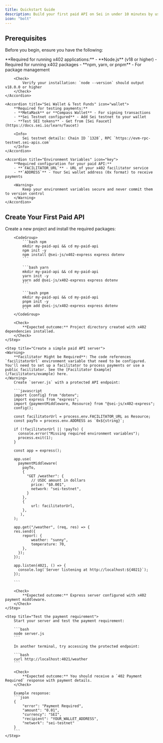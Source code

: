 ```yaml
---
title: Quickstart Guide
description: Build your first paid API on Sei in under 10 minutes by using @sei-js/x402
icon: "bolt"
---
```


## Prerequisites

Before you begin, ensure you have the following:

<AccordionGroup>
    <Accordion title="Node.js & Package Management" icon="square-terminal">
        **Required for running x402 applications:**
        - **Node.js** (v18 or higher) - Required for running x402 packages
        - **npm, yarn, or pnpm** - For package management

        <Check>
            Verify your installation: `node --version` should output v18.0.0 or higher
        </Check>
    </Accordion>

    <Accordion title="Sei Wallet & Test Funds" icon="wallet">
        **Required for testing payments:**
        - **MetaMask** or **Compass Wallet** - For signing transactions
        - **Sei Testnet configured** - Add Sei testnet to your wallet
        - **Test SEI tokens** - Get from [Sei Faucet](https://docs.sei.io/learn/faucet)

        <Info>
            Sei testnet details: Chain ID `1328`, RPC `https://evm-rpc-testnet.sei-apis.com`
        </Info>
    </Accordion>

    <Accordion title="Environment Variables" icon="key">
        **Required configuration for your paid API:**
        - **`FACILITATOR_URL`** - URL of your x402 facilitator service
        - **`ADDRESS`** - Your Sei wallet address (0x format) to receive payments

        <Warning>
            Keep your environment variables secure and never commit them to version control
        </Warning>
    </Accordion>

</AccordionGroup>

## Create Your First Paid API

<Steps>
    <Step title="Install x402 packages">
        Create a new project and install the required packages:

        <CodeGroup>
            ```bash npm
            mkdir my-paid-api && cd my-paid-api
            npm init -y
            npm install @sei-js/x402-express express dotenv
            ```

            ```bash yarn
            mkdir my-paid-api && cd my-paid-api
            yarn init -y
            yarn add @sei-js/x402-express express dotenv
            ```

            ```bash pnpm
            mkdir my-paid-api && cd my-paid-api
            pnpm init -y
            pnpm add @sei-js/x402-express express dotenv
            ```
        </CodeGroup>

        <Check>
            **Expected outcome:** Project directory created with x402 dependencies installed.
        </Check>
    </Step>

    <Step title="Create a simple paid API server">
    <Warning>
        **Facilitator Might be Required**: The code references `facilitatorUrl` environment variable that need to be configured. You'll need to set up a facilitator to process payments or use a public facilitator. See the [Facilitator Example](/facilitators/example) here.
    </Warning>
        Create `server.js` with a protected API endpoint:

        ```javascript
        import {config} from "dotenv";
        import express from "express";
        import {paymentMiddleware, Resource} from "@sei-js/x402-express";
        config();

        const facilitatorUrl = process.env.FACILITATOR_URL as Resource;
        const payTo = process.env.ADDRESS as `0x${string}`;

        if (!facilitatorUrl || !payTo) {
          console.error("Missing required environment variables");
          process.exit(1);
        }

        const app = express();

        app.use(
          paymentMiddleware(
            payTo,
            {
              "GET /weather": {
                // USDC amount in dollars
                price: "$0.001",
                network: "sei-testnet",
              }
            },
            {
                url: facilitatorUrl,
            },
           ),
        );

        app.get("/weather", (req, res) => {
        res.send({
            report: {
                weather: "sunny",
                temperature: 70,
            },
          });
        });

        app.listen(4021, () => {
          console.log(`Server listening at http://localhost:${4021}`);
        });

        ```

        <Check>
            **Expected outcome:** Express server configured with x402 payment middleware.
        </Check>
    </Step>

    <Step title="Test the payment requirement">
        Start your server and test the payment requirement:

        ```bash
        node server.js
        ```

        In another terminal, try accessing the protected endpoint:

        ```bash
        curl http://localhost:4021/weather
        ```

        <Check>
            **Expected outcome:** You should receive a `402 Payment Required` response with payment details.
        </Check>

        Example response:
        ```json
        {
            "error": "Payment Required",
            "amount": "0.01",
            "currency": "SEI",
            "recipient": "YOUR_WALLET_ADDRESS",
            "network": "sei-testnet"
        }
        ```
    </Step>

</Steps>
